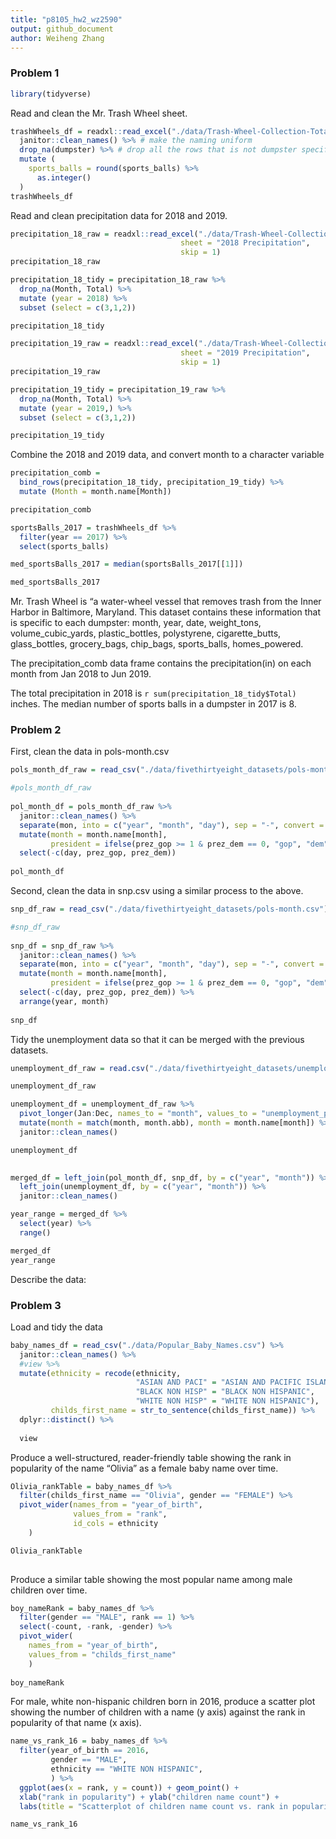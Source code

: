 ```yaml
---
title: "p8105_hw2_wz2590"
output: github_document
author: Weiheng Zhang
---
```




### Problem 1
```r
library(tidyverse)
```


Read and clean the Mr. Trash Wheel sheet.

```r
trashWheels_df = readxl::read_excel("./data/Trash-Wheel-Collection-Totals-8-6-19.xlsx", range = "A2:N408") %>%
  janitor::clean_names() %>% # make the naming uniform
  drop_na(dumpster) %>% # drop all the rows that is not dumpster specific
  mutate (
    sports_balls = round(sports_balls) %>% 
      as.integer()
  )
trashWheels_df
```

Read and clean precipitation data for 2018 and 2019.

```r
precipitation_18_raw = readxl::read_excel("./data/Trash-Wheel-Collection-Totals-8-6-19.xlsx", 
                                      sheet = "2018 Precipitation",
                                      skip = 1)
precipitation_18_raw

precipitation_18_tidy = precipitation_18_raw %>% 
  drop_na(Month, Total) %>% 
  mutate (year = 2018) %>%
  subset (select = c(3,1,2))

precipitation_18_tidy
```

```r
precipitation_19_raw = readxl::read_excel("./data/Trash-Wheel-Collection-Totals-8-6-19.xlsx", 
                                      sheet = "2019 Precipitation",
                                      skip = 1)
precipitation_19_raw

precipitation_19_tidy = precipitation_19_raw %>% 
  drop_na(Month, Total) %>% 
  mutate (year = 2019,) %>%
  subset (select = c(3,1,2))

precipitation_19_tidy
```

Combine the 2018 and 2019 data, and convert month to a character variable
```r
precipitation_comb = 
  bind_rows(precipitation_18_tidy, precipitation_19_tidy) %>%
  mutate (Month = month.name[Month])

precipitation_comb
```



```r
sportsBalls_2017 = trashWheels_df %>% 
  filter(year == 2017) %>% 
  select(sports_balls)

med_sportsBalls_2017 = median(sportsBalls_2017[[1]])

med_sportsBalls_2017
```






Mr. Trash Wheel is “a water-wheel vessel that removes trash from the Inner Harbor in Baltimore, Maryland. This dataset contains these information that is specific to each dumpster: month, year, date, weight_tons, volume_cubic_yards, plastic_bottles, polystyrene, cigarette_butts, glass_bottles, grocery_bags, chip_bags, sports_balls, homes_powered.

The precipitation_comb data frame contains the precipitation(in) on each month from Jan 2018 to Jun 2019. 

The total precipitation in 2018 is `r sum(precipitation_18_tidy$Total)` inches. 
The median number of sports balls in a dumpster in 2017 is 8.




### Problem 2


First, clean the data in pols-month.csv
```r
pols_month_df_raw = read_csv("./data/fivethirtyeight_datasets/pols-month.csv")

#pols_month_df_raw
 
pol_month_df = pols_month_df_raw %>%       
  janitor::clean_names() %>% 
  separate(mon, into = c("year", "month", "day"), sep = "-", convert = T) %>% 
  mutate(month = month.name[month], 
         president = ifelse(prez_gop >= 1 & prez_dem == 0, "gop", "dem")) %>% 
  select(-c(day, prez_gop, prez_dem))
  
pol_month_df
```


Second, clean the data in snp.csv using a similar process to the above.

```r
snp_df_raw = read_csv("./data/fivethirtyeight_datasets/pols-month.csv")

#snp_df_raw
 
snp_df = snp_df_raw %>%       
  janitor::clean_names() %>% 
  separate(mon, into = c("year", "month", "day"), sep = "-", convert = T) %>% 
  mutate(month = month.name[month], 
         president = ifelse(prez_gop >= 1 & prez_dem == 0, "gop", "dem")) %>% 
  select(-c(day, prez_gop, prez_dem)) %>% 
  arrange(year, month)
  
snp_df
```


Tidy the unemployment data so that it can be merged with the previous datasets. 

```r
unemployment_df_raw = read.csv("./data/fivethirtyeight_datasets/unemployment.csv") 

unemployment_df_raw

unemployment_df = unemployment_df_raw %>%
  pivot_longer(Jan:Dec, names_to = "month", values_to = "unemployment_percentage") %>%
  mutate(month = match(month, month.abb), month = month.name[month]) %>% 
  janitor::clean_names()

unemployment_df
  
```


```r
merged_df = left_join(pol_month_df, snp_df, by = c("year", "month")) %>% 
  left_join(unemployment_df, by = c("year", "month")) %>% 
  janitor::clean_names()

year_range = merged_df %>% 
  select(year) %>% 
  range()

merged_df
year_range
```



Describe the data:





### Problem 3


Load and tidy the data

```r
baby_names_df = read_csv("./data/Popular_Baby_Names.csv") %>% 
  janitor::clean_names() %>%
  #view %>% 
  mutate(ethnicity = recode(ethnicity, 
                            "ASIAN AND PACI" = "ASIAN AND PACIFIC ISLANDER",
                            "BLACK NON HISP" = "BLACK NON HISPANIC",
                            "WHITE NON HISP" = "WHITE NON HISPANIC"),
         childs_first_name = str_to_sentence(childs_first_name)) %>% 
  dplyr::distinct() %>% 
  
  view
```


Produce a well-structured, reader-friendly table showing the rank in popularity of the name “Olivia” as a female baby name over time.

```r
Olivia_rankTable = baby_names_df %>% 
  filter(childs_first_name == "Olivia", gender == "FEMALE") %>%
  pivot_wider(names_from = "year_of_birth",
              values_from = "rank",
              id_cols = ethnicity
    )

Olivia_rankTable
  
```

Produce a similar table showing the most popular name among male children over time.

```r
boy_nameRank = baby_names_df %>% 
  filter(gender == "MALE", rank == 1) %>% 
  select(-count, -rank, -gender) %>% 
  pivot_wider(
    names_from = "year_of_birth",
    values_from = "childs_first_name"
    )
  
boy_nameRank
```


For male, white non-hispanic children born in 2016, produce a scatter plot showing the number of children with a name (y axis) against the rank in popularity of that name (x axis).

```r
name_vs_rank_16 = baby_names_df %>% 
  filter(year_of_birth == 2016,
         gender == "MALE",
         ethnicity == "WHITE NON HISPANIC",
         ) %>%
  ggplot(aes(x = rank, y = count)) + geom_point() + 
  xlab("rank in popularity") + ylab("children name count") +
  labs(title = "Scatterplot of children name count vs. rank in popularity")

name_vs_rank_16
```

